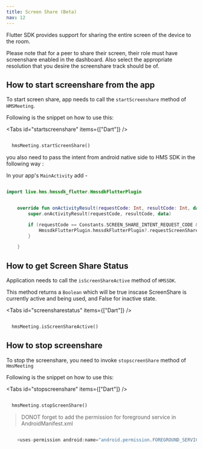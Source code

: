 ```yaml
---
title: Screen Share (Beta)
nav: 12
---
```


Flutter SDK provides support for sharing the entire screen of the device to the room.

Please note that for a peer to share their screen, their role must have screenshare enabled in the dashboard. Also select the appropriate resolution that you desire the screenshare track should be of.

## How to start screenshare from the app

To start screen share, app needs to call the `startScreenshare` method of `HMSMeeting`.

Following is the snippet on how to use this:

<Tabs id="startscreenshare" items={["Dart"]} />

<Tab id='startscreenshare-0'>

```dart

  hmsMeeting.startScreenShare()

```

you also need to pass the intent from android native side to HMS SDK in the following way :


In your app's `MainActivity` add -

```kotlin

import live.hms.hmssdk_flutter.HmssdkFlutterPlugin

```

```kotlin

    override fun onActivityResult(requestCode: Int, resultCode: Int, data: Intent?) {
        super.onActivityResult(requestCode, resultCode, data)

        if (requestCode == Constants.SCREEN_SHARE_INTENT_REQUEST_CODE && resultCode == Activity.RESULT_OK){
            HmssdkFlutterPlugin.hmssdkFlutterPlugin?.requestScreenShare(data)
        }

    }

```

</Tab>

## How to get Screen Share Status

Application needs to call the `isScreenShareActive` method of `HMSSDK`.

This method returns a `Boolean` which will be true inscase ScreenShare is currently active and being used, and False for inactive state.

<Tabs id="screensharestatus" items={["Dart"]} />

<Tab id='screensharestatus-0'>

```dart

  hmsMeeting.isScreenShareActive()

```

</Tab>

## How to stop screenshare

To stop the screenshare, you need to invoke `stopscreenShare` method of `HmsMeeting`

Following is the snippet on how to use this:

<Tabs id="stopscreenshare" items={["Dart"]} />

<Tab id='stopscreenshare-0'>

```dart

  hmsMeeting.stopScreenShare()

```

</Tab>

> DONOT forget to add the permission for foreground service in AndroidManifest.xml

```kotlin

    <uses-permission android:name="android.permission.FOREGROUND_SERVICE" />

```
